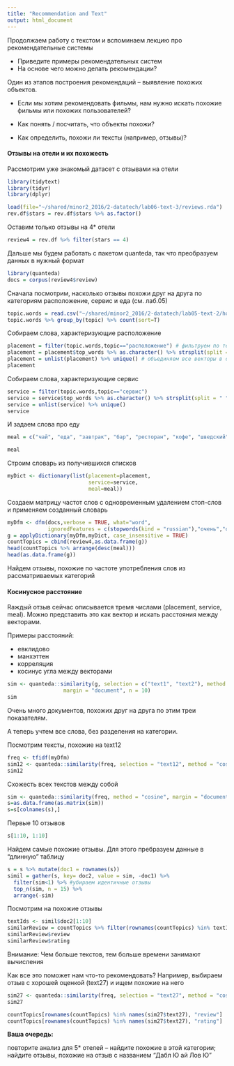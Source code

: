 ```yaml
---
title: "Recommendation and Text"
output: html_document
---
```


Продолжаем работу с текстом и вспоминаем лекцию про рекомендательные системы

* Приведите примеры рекомендательных систем
* На основе чего можно делать рекомендации?

Один из этапов построения рекомендаций -- выявление похожих объектов.

* Если мы хотим рекомендовать фильмы, нам нужно искать похожие фильмы или похожих пользователей?

* Как понять / посчитать, что объекты похожи?
* Как определить, похожи ли тексты (например, отзывы)?

#### Отзывы на отели и их похожесть

Рассмотрим уже знакомый датасет с отзывами на отели

```r
library(tidytext)
library(tidyr)
library(dplyr)

load(file="~/shared/minor2_2016/2-datatech/lab06-text-3/reviews.rda")
rev.df$stars = rev.df$stars %>% as.factor()
```

Оставим только отзывы на 4* отели

```r
review4 = rev.df %>% filter(stars == 4)
```

Дальше мы будем работать с пакетом quanteda, так что преобразуем данных в нужный формат

```r
library(quanteda)
docs = corpus(review4$review)
```

Сначала посмотрим, насколько отзывы похожи друг на друга по категориям расположение, сервис и еда (см. лаб.05)

```r
topic.words = read.csv("~/shared/minor2_2016/2-datatech/lab05-text-2/hotels_topic_words.csv") # загрузка слов
topic.words %>% group_by(topic) %>% count(sort=T)
```

Собираем слова, характеризующие расположение
```r
placement = filter(topic.words,topic=="расположение") # фильтруем по теме расположение
placement = placement$top_words %>% as.character() %>% strsplit(split = " ") # делаем вектор из текстового значения, где пробелы между словами
placement = unlist(placement) %>% unique() # объединяем все векторы в один, удаляем повторяющиеся слова
placement
```

Собираем слова, характеризующие сервис
```r
service = filter(topic.words,topic=="сервис")
service = service$top_words %>% as.character() %>% strsplit(split = " ")
service = unlist(service) %>% unique()
service
```

И задаем слова про еду
```r
meal = c("чай", "еда", "завтрак", "бар", "ресторан", "кофе", "шведский","лобби", "посидеть", "ресторан", "напиток", "вкусный", "обслуживание", "каша", "блюдо", "сытный", "чайник", "попить", "сок", "вода", "чашка", "вода", "йогурт", "нарезка", "яйцо","приготовление", "сосиска", "омлет", "выпивать", "вкусно", "кухня", "кафе", "еда", "итальянский", "поужинать", "блюдо", "голодны", "меню", "стол", "свежий")

meal
```

Строим словарь из получившихся списков
```r
myDict <- dictionary(list(placement=placement,
                          service=service, 
                          meal=meal))
```

Создаем матрицу частот слов с одновременным удалением стоп-слов и применяем созданный словарь
```r
myDfm <- dfm(docs,verbose = TRUE, what="word",
             ignoredFeatures = c(stopwords(kind = "russian"),"очень","отель") )
g = applyDictionary(myDfm,myDict, case_insensitive = TRUE)
countTopics = cbind(review4,as.data.frame(g))
head(countTopics %>% arrange(desc(meal)))
head(as.data.frame(g))
```

Найдем отзывы, похожие по частоте употребления слов из рассматриваемых категорий

#### Косинусное расстояние

Rаждый отзыв сейчас описывается тремя числами (placement, service, meal). Можно представить это как вектор и искать расстояния между векторами.

Примеры расстояний:

* евклидово
* манхэттен
* корреляция
* косинус угла между векторами

```r
sim <- quanteda::similarity(g, selection = c("text1", "text2"), method = "cosine", 
                  margin = "document", n = 10)
sim
```

Очень много документов, похожих друг на друга по этим треи показателям.

А теперь учтем все слова, без разделения на категории.

Посмотрим тексты, похожие на text12
```r
freq <- tfidf(myDfm)
sim12 <- quanteda::similarity(freq, selection = "text12", method = "cosine", margin = "document", n = 10)
sim12
```

Схожесть всех текстов между собой
```r
sim <- quanteda::similarity(freq, method = "cosine", margin = "document")
s=as.data.frame(as.matrix(sim))
s=s[colnames(s),]
```

Первые 10 отзывов
```r
s[1:10, 1:10]
```

Найдем самые похожие отзывы. Для этого пребразуем данные в "длинную" таблицу
```r
s = s %>% mutate(doc1 = rownames(s))
simil = gather(s, key= doc2, value = sim, -doc1) %>%
  filter(sim<1) %>% #убираем идентичные отзывы
  top_n(sim, n = 15) %>%
  arrange(-sim)
```

Посмотрим на похожие отзывы
```r
textIds <- simil$doc2[1:10]
similarReview = countTopics %>% filter(rownames(countTopics) %in% textIds)
similarReview$review
similarReview$rating
```


Внимание: Чем больше текстов, тем больше времени занимают вычисления

Как все это поможет нам что-то рекомендовать? Например, выбираем отзыв с хорошей оценкой (text27) и ищем похожие на него
```r
sim27 <- quanteda::similarity(freq, selection = "text27", method = "cosine", margin = "document", n = 10)
sim27

countTopics[rownames(countTopics) %in% names(sim27$text27), "review"]
countTopics[rownames(countTopics) %in% names(sim27$text27), "rating"]
```

**Ваша очередь:** 

повторите анализ для 5* отелей – найдите похожие в этой категории; найдите отзывы, похожие на отзыв с названием "Дабл Ю ай Лов Ю"